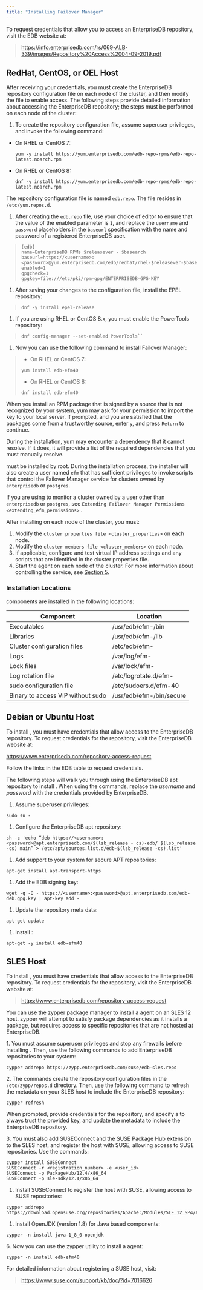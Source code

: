 ```yaml
---
title: "Installing Failover Manager"
---
```


<div id="installing_efm" class="registered_link"></div>


<div id="linux_installation" class="registered_link"></div>



To request credentials that allow you to access an EnterpriseDB repository, visit the EDB website at:

> <https://info.enterprisedb.com/rs/069-ALB-339/images/Repository%20Access%2004-09-2019.pdf>

<div id="installing_rhel_centos_oel" class="registered_link"></div>



## RedHat, CentOS, or OEL Host

After receiving your credentials, you must create the EnterpriseDB repository configuration file on each node of the cluster, and then modify the file to enable access. The following steps provide detailed information about accessing the EnterpriseDB repository; the steps must be performed on each node of the cluster:

1.  To create the repository configuration file, assume superuser privileges, and invoke the following command:

-   On RHEL or CentOS 7:

        yum -y install https://yum.enterprisedb.com/edb-repo-rpms/edb-repo-latest.noarch.rpm

-   On RHEL or CentOS 8:

        dnf -y install https://yum.enterprisedb.com/edb-repo-rpms/edb-repo-latest.noarch.rpm

The repository configuration file is named `edb.repo`. The file resides in `/etc/yum.repos.d`.

1.  After creating the `edb.repo` file, use your choice of editor to ensure that the value of the enabled parameter is `1`, and replace the `username` and `password` placeholders in the `baseurl` specification with the name and password of a registered EnterpriseDB user.

>     [edb]
>     name=EnterpriseDB RPMs $releasever - $basearch
>     baseurl=https://<username>:<password>@yum.enterprisedb.com/edb/redhat/rhel-$releasever-$basearch
>     enabled=1
>     gpgcheck=1
>     gpgkey=file:///etc/pki/rpm-gpg/ENTERPRISEDB-GPG-KEY

1.  After saving your changes to the configuration file, install the EPEL repository:

>     dnf -y install epel-release

1.  If you are using RHEL or CentOS 8.x, you must enable the PowerTools repository:

>     dnf config-manager --set-enabled PowerTools``

1.  Now you can use the following command to install Failover Manager:

> -   On RHEL or CentOS 7:
>
> <!-- -->
>
>     yum install edb-efm40
>
> -   On RHEL or CentOS 8:
>
> <!-- -->
>
>     dnf install edb-efm40

When you install an RPM package that is signed by a source that is not recognized by your system, yum may ask for your permission to import the key to your local server. If prompted, and you are satisfied that the packages come from a trustworthy source, enter `y`, and press `Return` to continue.

During the installation, yum may encounter a dependency that it cannot resolve. If it does, it will provide a list of the required dependencies that you must manually resolve.

must be installed by root. During the installation process, the installer will also create a user named `efm` that has sufficient privileges to invoke scripts that control the Failover Manager service for clusters owned by `enterprisedb` or `postgres`.

If you are using to monitor a cluster owned by a user other than `enterprisedb` or `postgres`, see `Extending Failover Manager Permissions <extending_efm_permissions>` .

After installing on each node of the cluster, you must:

1.  Modify the `cluster properties file <cluster_properties>` on each node.
2.  Modify the `cluster members file <cluster_members>` on each node.
3.  If applicable, configure and test virtual IP address settings and any scripts that are identified in the cluster properties file.
4.  Start the agent on each node of the cluster. For more information about controlling the service, see [Section 5](#controlling-the-failover-manager-service).

### Installation Locations

components are installed in the following locations:

| Component                         | Location                 |
|-----------------------------------|--------------------------|
| Executables                       | /usr/edb/efm-/bin        |
| Libraries                         | /usr/edb/efm-/lib        |
| Cluster configuration files       | /etc/edb/efm-            |
| Logs                              | /var/log/efm-            |
| Lock files                        | /var/lock/efm-           |
| Log rotation file                 | /etc/logrotate.d/efm-    |
| sudo configuration file           | /etc/sudoers.d/efm-40    |
| Binary to access VIP without sudo | /usr/edb/efm-/bin/secure |

## Debian or Ubuntu Host

To install , you must have credentials that allow access to the EnterpriseDB repository. To request credentials for the repository, visit the EnterpriseDB website at:

<https://www.enterprisedb.com/repository-access-request>

Follow the links in the EDB table to request credentials.

The following steps will walk you through using the EnterpriseDB apt repository to install . When using the commands, replace the *username* and *password* with the credentials provided by EnterpriseDB.

1.  Assume superuser privileges:

<!-- -->

    sudo su -

1.  Configure the EnterpriseDB apt repository:

<!-- -->

    sh -c 'echo “deb https://<username>:<password>@apt.enterprisedb.com/$(lsb_release - cs)-edb/ $(lsb_release -cs) main” > /etc/apt/sources.list.d/edb-$(lsb_release -cs).list'

1.  Add support to your system for secure APT repositories:

<!-- -->

    apt-get install apt-transport-https

1.  Add the EDB signing key:

<!-- -->

    wget -q -O - https://<username>:<password>@apt.enterprisedb.com/edb-deb.gpg.key | apt-key add -

1.  Update the repository meta data:

<!-- -->

    apt-get update

1.  Install :

<!-- -->

    apt-get -y install edb-efm40

<div id="installing_sles" class="registered_link"></div>



## SLES Host

To install , you must have credentials that allow access to the EnterpriseDB repository. To request credentials for the repository, visit the EnterpriseDB website at:

> <https://www.enterprisedb.com/repository-access-request>

You can use the zypper package manager to install a agent on an SLES 12 host. zypper will attempt to satisfy package dependencies as it installs a package, but requires access to specific repositories that are not hosted at EnterpriseDB.

1\. You must assume superuser privileges and stop any firewalls before installing . Then, use the following commands to add EnterpriseDB repositories to your system:

    zypper addrepo https://zypp.enterprisedb.com/suse/edb-sles.repo

2\. The commands create the repository configuration files in the `/etc/zypp/repos.d` directory. Then, use the following command to refresh the metadata on your SLES host to include the EnterpriseDB repository:

    zypper refresh

When prompted, provide credentials for the repository, and specify a to always trust the provided key, and update the metadata to include the EnterpriseDB repository.

3\. You must also add SUSEConnect and the SUSE Package Hub extension to the SLES host, and register the host with SUSE, allowing access to SUSE repositories. Use the commands:

    zypper install SUSEConnect
    SUSEConnect -r <registration_number> -e <user_id>
    SUSEConnect -p PackageHub/12.4/x86_64
    SUSEConnect -p sle-sdk/12.4/x86_64

1.  Install SUSEConnect to register the host with SUSE, allowing access to SUSE repositories:

<!-- -->

    zypper addrepo https://download.opensuse.org/repositories/Apache:/Modules/SLE_12_SP4/Apache:Modules.repo

1.  Install OpenJDK (version 1.8) for Java based components:

<!-- -->

    zypper -n install java-1_8_0-openjdk

6\. Now you can use the zypper utility to install a agent:

    zypper -n install edb-efm40

For detailed information about registering a SUSE host, visit:

> <https://www.suse.com/support/kb/doc/?id=7016626>
